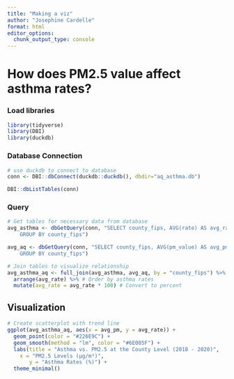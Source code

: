 ```yaml
---
title: "Making a viz"
author: "Josephine Cardelle"
format: html
editor_options: 
  chunk_output_type: console
---
```

# How does PM2.5 value affect asthma rates?

### Load libraries
```r
library(tidyverse)
library(DBI)
library(duckdb)
```

### Database Connection
```r
# use duckdb to connect to database
conn <- DBI::dbConnect(duckdb::duckdb(), dbdir="aq_asthma.db")

DBI::dbListTables(conn)
```


### Query
```r
# Get tables for necessary data from database
avg_asthma <- dbGetQuery(conn, "SELECT county_fips, AVG(rate) AS avg_rate FROM asthma
    GROUP BY county_fips")

avg_aq <- dbGetQuery(conn, "SELECT county_fips, AVG(pm_value) AS avg_pm FROM air_quality
    GROUP BY county_fips")
```


```r
# Join tables to visualize relationship
avg_asthma_aq <- full_join(avg_asthma, avg_aq, by = "county_fips") %>% 
  arrange(avg_rate) %>% # Order by asthma rates
  mutate(avg_rate = avg_rate * 100) # Convert to percent
```


## Visualization
```r
# Create scatterplot with trend line
ggplot(avg_asthma_aq, aes(x = avg_pm, y = avg_rate)) +
  geom_point(color = "#226E9C") +
  geom_smooth(method = "lm", color = "#6E005F") +
  labs(title = "Asthma vs. PM2.5 at the County Level (2018 - 2020)",
    x = "PM2.5 Levels (µg/m³)",
       y = "Asthma Rates (%)") +
  theme_minimal()

```


